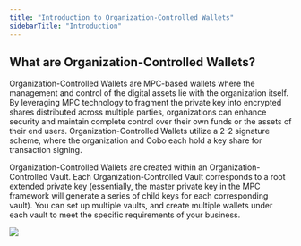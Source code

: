 ```yaml
---
title: "Introduction to Organization-Controlled Wallets"
sidebarTitle: "Introduction"
---
```


## What are Organization-Controlled Wallets?

Organization-Controlled Wallets are MPC-based wallets where the management and control of the digital assets lie with the organization itself. By leveraging MPC technology to fragment the private key into encrypted shares distributed across multiple parties, organizations can enhance security and maintain complete control over their own funds or the assets of their end users. Organization-Controlled Wallets utilize a 2-2 signature scheme, where the organization and Cobo each hold a key share for transaction signing.

Organization-Controlled Wallets are created within an Organization-Controlled Vault. Each Organization-Controlled Vault corresponds to a root extended private key (essentially, the master private key in the MPC framework will generate a series of child keys for each corresponding vault). You can set up multiple vaults, and create multiple wallets under each vault to meet the specific requirements of your business.

<img src="/images/mpc-wallet/OCW.svg"/>